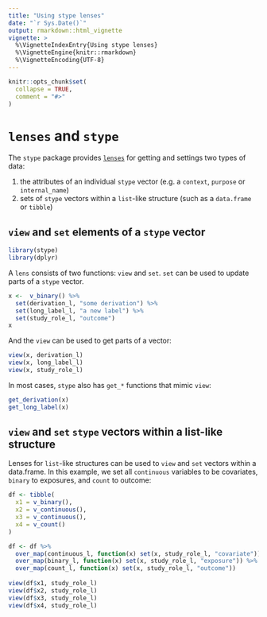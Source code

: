 ```yaml
---
title: "Using stype lenses"
date: "`r Sys.Date()`"
output: rmarkdown::html_vignette
vignette: >
  %\VignetteIndexEntry{Using stype lenses}
  %\VignetteEngine{knitr::rmarkdown}
  %\VignetteEncoding{UTF-8}
---
```


```r
knitr::opts_chunk$set(
  collapse = TRUE,
  comment = "#>"
)
```

# `lenses` and `stype`

The `stype` package provides [`lenses`](https://cfhammill.github.io/lenses/) for getting and settings two types of data:

1. the attributes of an individual `stype` vector (e.g. a `context`, `purpose` or `internal_name`)
2. sets of `stype` vectors within a `list`-like structure (such as a `data.frame` or `tibble`)

## `view` and `set` elements of a `stype` vector

```r
library(stype)
library(dplyr)
```

A `lens` consists of two functions: `view` and `set`. `set` can be used to update parts of a `stype` vector.

```r
x <-  v_binary() %>%
  set(derivation_l, "some derivation") %>% 
  set(long_label_l, "a new label") %>% 
  set(study_role_l, "outcome")
x
```

And the `view` can be used to get parts of a vector:
```r
view(x, derivation_l)
view(x, long_label_l)
view(x, study_role_l)
```

In most cases, `stype` also has `get_*` functions that mimic `view`:

```r
get_derivation(x)
get_long_label(x)
```

## `view` and `set` `stype` vectors within a list-like structure

Lenses for `list`-like structures can be used to `view` and `set` vectors within a data.frame. In this example, we set all `continuous` variables to be covariates, `binary` to exposures, and `count` to outcome:

```r
df <- tibble(
  x1 = v_binary(),
  x2 = v_continuous(),
  x3 = v_continuous(),
  x4 = v_count()
)

df <- df %>%
  over_map(continuous_l, function(x) set(x, study_role_l, "covariate"))%>%
  over_map(binary_l, function(x) set(x, study_role_l, "exposure")) %>%
  over_map(count_l, function(x) set(x, study_role_l, "outcome"))
 
view(df$x1, study_role_l)
view(df$x2, study_role_l)
view(df$x3, study_role_l) 
view(df$x4, study_role_l) 
```
